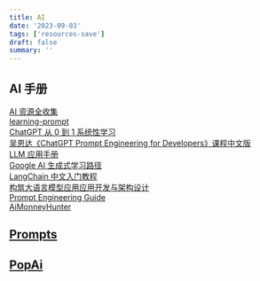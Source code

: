 ```yaml
---
title: AI
date: '2023-09-03'
tags: ['resources-save']
draft: false
summary: ''
---
```


<TOCInlineWithSticky toc={props.toc} />

## AI 手册

[AI 资源全收集](https://we-mobius.notion.site/AI-ae3f86611e9f49b5849461b4c24af4fc)  
[learning-prompt](https://learningprompt.wiki/)  
[ChatGPT 从 0 到 1 系统性学习](https://gptdoc.sparkai.chat/)  
[吴恩达《ChatGPT Prompt Engineering for Developers》课程中文版](https://github.com/datawhalechina/prompt-engineering-for-developers)  
[LLM 应用手册](https://aigc.phodal.com/prompt-understand.html)  
[Google AI 生成式学习路径](https://www.cloudskillsboost.google/journeys/118)  
[LangChain 中文入门教程](https://liaokong.gitbook.io/llm-kai-fa-jiao-cheng)  
[构筑大语言模型应用应用开发与架构设计](https://aigc.phodal.com/prelude.html)  
[Prompt Engineering Guide](https://www.promptingguide.ai/)  
[AiMonneyHunter](https://github.com/bleedline/aimoneyhunter)  

## [Prompts](/blog/resources-save/prompts)

## [PopAi](/blog/resources-save/PopAi)